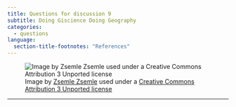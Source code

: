 ```yaml
---
title: Questions for discussion 9
subtitle: Doing Giscience Doing Geography
categories:
  - questions
language:
  section-title-footnotes: "References"
---
```


![Image by [Zsemle Zsemle](https://500px.com/Zsemle) used under a [Creative Commons Attribution 3 Unported license](https://creativecommons.org/licenses/by/3.0/deed.en)](lightbulb9.jpg)

<hr>